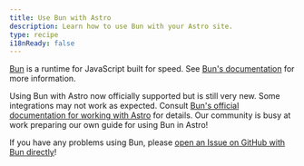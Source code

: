```yaml
---
title: Use Bun with Astro
description: Learn how to use Bun with your Astro site.
type: recipe
i18nReady: false
---
```


[Bun](https://bun.sh/) is a runtime for JavaScript built for speed. See [Bun's documentation](https://bun.sh/docs) for more information.

Using Bun with Astro now officially supported but is still very new. Some integrations may not work as expected. Consult [Bun's official documentation for working with Astro](https://bun.sh/guides/ecosystem/astro) for details. Our community is busy at work preparing our own guide for using Bun in Astro! 

If you have any problems using Bun, please [open an Issue on GitHub with Bun directly](https://github.com/oven-sh/bun/issues/new/choose)!
